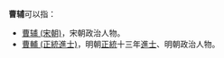 '''曹辅'''可以指：
* [[曹辅_(宋朝)|曹辅 (宋朝)]]，宋朝政治人物。
* [[曹輔_(正統進士)|曹輔 (正統進士)]]，明朝[[正统_(年号)|正統]]十三年[[進士|進士]]、明朝政治人物。
{{disambig}}